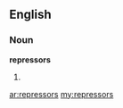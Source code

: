 ==English==

===Noun===
'''repressors'''

# {{plural of|[[repressor]]}}

[[ar:repressors]]
[[my:repressors]]